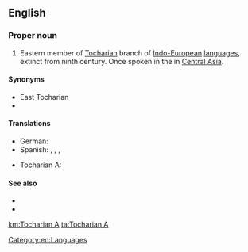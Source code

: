 ==English==
{{wikipedia}}

===Proper noun===
{{en-proper noun}}

# Eastern member of [[Tocharian]] branch of [[Indo-European]] [[language]]s, extinct from ninth century. Once spoken in the {{w|Tarim Basin}} in [[Central Asia]].

====Synonyms====
* East Tocharian
* {{l|en|Turfanian}}

====Translations====
{{trans-top|eastern member of Tocharian branch}}
* German: {{t|de|Tocharisch A|n}}
* Spanish: {{t|es|tocario A|m}}, {{t|es|turfanio|m}}, {{t+|es|arsi|m}}, {{t|es|tocario oriental|m}}
{{trans-mid}}
* Tocharian A: {{t-needed|xto}}
{{trans-bottom}}

====See also====
* {{langcat|xto}}
* {{l|en|Tocharian B}}

[[Category:en:Languages]]

[[km:Tocharian A]]
[[ta:Tocharian A]]